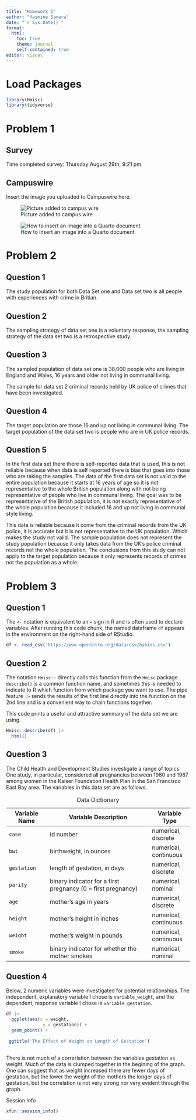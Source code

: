 ```yaml
---
title: "Homework 1"
author: "Yasmine Samara"
date: "`r Sys.Date()`"
format: 
  html:
    toc: true
    theme: journal
    self-contained: true
editor: visual
---
```


# Load Packages

```r
library(Hmisc)
library(tidyverse)
```

# Problem 1

## Survey

Time completed survey: Thursday August 29th, 9:21 pm.

## Campuswire

Insert the image you uploaded to Campuswire here.

![Picture added to campus wire](images/Screenshot%202024-08-29%20at%209.24.27%20PM.png){fig-alt="This image shows top portion of the editor pane in RStudio with the image icon circled in red" fig-align="center"}

![How to insert an image into a Quarto document](https://raw.githubusercontent.com/sarah-grabinski/data1220-55_fall2024/main/homework/images/How%20to%20insert%20an%20image%20into%20a%20Quarto%20document.png){fig-alt="This image shows top portion of the editor pane in RStudio with the image icon circled in red" fig-align="center"}

# Problem 2

## Question 1

The study population for both Data Set one and Data set two is all people with experiences with crime in Britian.

## Question 2

The sampling strategy of data set one is a voluntary response, the sampling strategy of the data set two is a retrospective study.

## Question 3

The sampled population of data set one is 38,000 people who are living in England and Wales, 16 years and older not living in communal living.

The sample for data set 2 criminal records held by UK police of crimes that have been investigated.

## Question 4

The target population are those 16 and up not living in communal living. The target population of the data set two is people who are in UK police records.

## Question 5

In the first data set there there is self-reported data that is used, this is not reliable because when data is self reported there is bias that goes into those who are taking the samples. The data of the first data set is not valid to the entire population because it starts at 16 years of age so it is not representative to the whole British population along with not being representative of people who live in communal living. The goal was to be representative of the British population, it is not exactly representative of the whole population because it included 16 and up not living in communal style living.

This data is reliable because it come from the criminal records from the UK police, it is accurate but it is not representative to the UK population. Which makes the study not valid. The sample population does not represent the study population because it only takes data from the UK's police criminal records not the whole population. The conclusions from this study can not apply to the target population because it only represents records of crimes not the population as a whole.

# Problem 3

## Question 1

The `<-` notation is equivalent to an `=` sign in R and is often used to declare variables. After running this code chunk, the named dataframe `df` appears in the environment on the right-hand side of RStudio.

```r
df <- read_csv('https://www.openintro.org/data/csv/babies.csv')
```

## Question 2

The notation `Hmisc::` directly calls this function from the `Hmisc` package. `describe()` is a common function name, and sometimes this is needed to indicate to R which function from which package you want to use. The pipe feature `|>` sends the results of the first line directly into the function on the 2nd line and is a convenient way to chain functions together.

This code prints a useful and attractive summary of the data set we are using.

```r
Hmisc::describe(df) |> 
  html()
```

## Question 3

The Child Health and Development Studies investigate a range of topics. One study, in particular, considered all pregnancies between 1960 and 1967 among women in the Kaiser Foundation Health Plan in the San Francisco East Bay area. The variables in this data set are as follows.

| Variable Name | Variable Description                                         | Variable Type          |
|----------------|----------------------------------------|----------------|
| `case`        | id number                                                    | numerical, discrete    |
| `bwt`         | birthweight, in ounces                                       | numerical, continuous  |
| `gestation`   | length of gestation, in days                                 | numerical, discrete    |
| `parity`      | binary indicator for a first pregnancy (0 = first pregnancy) | numerical, nominal     |
| `age`         | mother's age in years                                        | numerical, discrete    |
| `height`      | mother's height in inches                                    | numerical, continuous  |
| `weight`      | mother's weight in pounds                                    | numerical, continuous  |
| `smoke`       | binary indicator for whether the mother smokes               | numerical, nominal     |

: Data Dictionary

## Question 4

Below, 2 numeric variables were investigated for potential relationships. The independent, explanatory variable I chose is `variable_weight`, and the dependent, response variable I chose is `variable_gestation`.

```r
df |>
  ggplot(aes(x = weight,
              y = gestation)) + 
  geom_point() +
  
 ggtitle('The Effect of Weight on Length of Gestation') 
 
```

There is not much of a correrlation between the variables gestation vs weight. Much of the data is clumped together in the begining of the graph. One can suggest that as weight increased there are fewer days of gestation, but the lower the weight of the mothers the longer days of gestation, but the correlation is not very strong nor very evident through the graph.

Session Info

```r
xfun::session_info()
```
